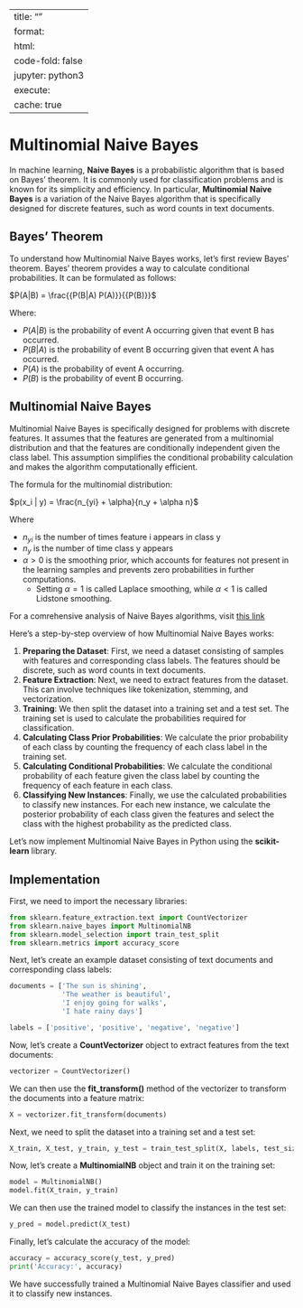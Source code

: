 
---
title: ""
format:
  html:
    code-fold: false
jupyter: python3
execute: 
  cache: true
---


# Multinomial Naive Bayes

In machine learning, **Naive Bayes** is a probabilistic algorithm that is based on Bayes' theorem. It is commonly used for classification problems and is known for its simplicity and efficiency. In particular, **Multinomial Naive Bayes** is a variation of the Naive Bayes algorithm that is specifically designed for discrete features, such as word counts in text documents.

## Bayes' Theorem

To understand how Multinomial Naive Bayes works, let's first review Bayes' theorem. Bayes' theorem provides a way to calculate conditional probabilities. It can be formulated as follows:

$P(A|B) = \frac{{P(B|A) P(A)}}{{P(B)}}$

Where:

- $P(A|B)$ is the probability of event A occurring given that event B has occurred.
- $P(B|A)$ is the probability of event B occurring given that event A has occurred.
- $P(A)$ is the probability of event A occurring.
- $P(B)$ is the probability of event B occurring.

## Multinomial Naive Bayes

Multinomial Naive Bayes is specifically designed for problems with discrete features. It assumes that the features are generated from a multinomial distribution and that the features are conditionally independent given the class label. This assumption simplifies the conditional probability calculation and makes the algorithm computationally efficient.

The formula for the multinomial distribution:

$p(x_i | y) = \frac{n_{yi} + \alpha}{n_y + \alpha n}$

Where

- $n_{yi}$ is the number of times feature i appears in class y
- $n_y$ is the number of time class y appears
- $\alpha>0$ is the smoothing prior, which accounts for features not present in the learning samples and prevents zero probabilities in further computations. 
  + Setting $\alpha=1$ is called Laplace smoothing, while $\alpha<1$ is called Lidstone smoothing.

For a comrehensive analysis of Naive Bayes algorithms, visit [this link](https://scikit-learn.org/stable/modules/naive_bayes.html#multinomial-naive-bayes)

Here's a step-by-step overview of how Multinomial Naive Bayes works:

1. **Preparing the Dataset**: First, we need a dataset consisting of samples with features and corresponding class labels. The features should be discrete, such as word counts in text documents.
2. **Feature Extraction**: Next, we need to extract features from the dataset. This can involve techniques like tokenization, stemming, and vectorization.
3. **Training**: We then split the dataset into a training set and a test set. The training set is used to calculate the probabilities required for classification.
4. **Calculating Class Prior Probabilities**: We calculate the prior probability of each class by counting the frequency of each class label in the training set.
5. **Calculating Conditional Probabilities**: We calculate the conditional probability of each feature given the class label by counting the frequency of each feature in each class.
6. **Classifying New Instances**: Finally, we use the calculated probabilities to classify new instances. For each new instance, we calculate the posterior probability of each class given the features and select the class with the highest probability as the predicted class.

Let's now implement Multinomial Naive Bayes in Python using the **scikit-learn** library.

## Implementation

First, we need to import the necessary libraries:

```python
from sklearn.feature_extraction.text import CountVectorizer
from sklearn.naive_bayes import MultinomialNB
from sklearn.model_selection import train_test_split
from sklearn.metrics import accuracy_score
```

Next, let's create an example dataset consisting of text documents and corresponding class labels:

```python
documents = ['The sun is shining',
             'The weather is beautiful',
             'I enjoy going for walks',
             'I hate rainy days']

labels = ['positive', 'positive', 'negative', 'negative']
```

Now, let's create a **CountVectorizer** object to extract features from the text documents:

```python
vectorizer = CountVectorizer()
```

We can then use the **fit_transform()** method of the vectorizer to transform the documents into a feature matrix:

```python
X = vectorizer.fit_transform(documents)
```

Next, we need to split the dataset into a training set and a test set:

```python
X_train, X_test, y_train, y_test = train_test_split(X, labels, test_size=0.2, random_state=42)
```

Now, let's create a **MultinomialNB** object and train it on the training set:

```python
model = MultinomialNB()
model.fit(X_train, y_train)
```

We can then use the trained model to classify the instances in the test set:

```python
y_pred = model.predict(X_test)
```

Finally, let's calculate the accuracy of the model:

```python
accuracy = accuracy_score(y_test, y_pred)
print('Accuracy:', accuracy)
```

We have successfully trained a Multinomial Naive Bayes classifier and used it to classify new instances.